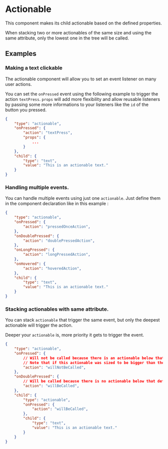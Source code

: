 
# Actionable

This component makes its child actionable based on the defined properties.

When stacking two or more actionables of the same size and using the same attribute, only the lowest one in the tree will be called.
 
## Examples

### Making a text clickable

The actionable component will allow you to set an event listener on many user actions.

You can set the `onPressed` event using the following example to trigger the action `textPress`.
`props` will add more flexibility and allow reusable listeners by passing some more informations to your listeners like the `id` of the button you pressed.

```json
{
    "type": "actionable",
    "onPressed": {
        "action": "textPress",
        "props": {
            ...
        }
    },
    "child": {
        "type": "text", 
        "value": "This is an actionable text."
    }
}
```

### Handling multiple events.

You can handle multiple events using just one `actionable`.
Just define them in the component declaration like in this example : 
```json
{
    "type": "actionable",
    "onPressed": {
        "action": "pressedOnceAction",
    },
    "onDoublePressed": {
        "action": "doublePressedAction",
    },
    "onLongPressed": {
        "action": "longPressedAction",
    },
    "onHovered": {
        "action": "hoveredAction",
    },
    "child": {
        "type": "text", 
        "value": "This is an actionable text."
    }
}
```

### Stacking actionables with same attribute.

You can stack `actionable` that trigger the same event, but only the deepest actionable will trigger the action.

Deeper your `actionable` is, more priority it gets to trigger the event.


```json
{
    "type": "actionable",
    "onPressed": {
        // Will not be called because there is an actionable below that defines the onPressed attribute
        // Note that if this actionable was sized to be bigger than the actionable below, it would be possible to trigger this onPressed
        "action": "willNotBeCalled",
    },
    "onDoublePressed": {
        // Will be called because there is no actionable below that defines this attribute
        "action": "willBeCalled",
    },
    "child": {
        "type": "actionable",
        "onPressed": {
            "action": "willBeCalled",
        },
        "child": {
            "type": "text", 
            "value": "This is an actionable text."
        }
    }
}
```

<PropertyTable schema={actionableSchema}/>